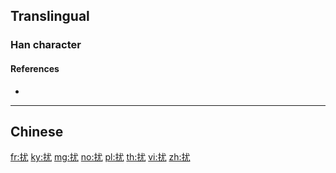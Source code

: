 {{character info/new}}
{{also|擾}}
==Translingual==

===Han character===
{{Han char|rn=64|rad=手|as=04|sn=7|four=53014|canj=QIKU|ids=⿰扌尤}}

====References====
* {{Han ref|kx=0418.240|dkj=11834|dj=0765.210|hdz=31834.090|uh=6270|ud=25200|bh=CAF0|bd=51952}}

----

==Chinese==
{{zh-see|擾}}

[[fr:扰]]
[[ky:扰]]
[[mg:扰]]
[[no:扰]]
[[pl:扰]]
[[th:扰]]
[[vi:扰]]
[[zh:扰]]